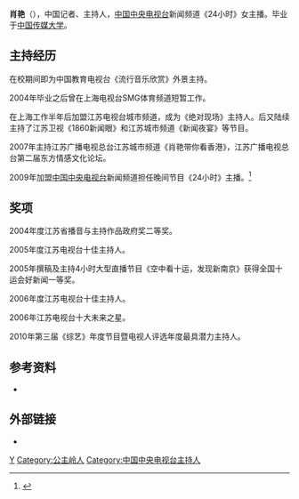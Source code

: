 {{blpsources|time=2015-12-10T13:32:30+00:00}}
{{Infobox person
| 图像       = <!-- Use only free-licenced images which meet WP:NFCC -->Replace this image male.svg
| 图像大小   = 
| 图像说明   = 
| 姓名       = 肖艳
| 本名       = 
| 出生日期   = {{Birth year and age|1980}}
| 出生地     = {{CHN}}[[吉林省|吉林省]][[公主岭市|公主岭市]]
| 死亡日期   = <!-- {{Death date and age|YYYY|MM|DD|YYYY|MM|DD}}（死亡在前，出生在后） -->
| 死亡地     = 
| 居住地     = [[北京市|北京市]]
| 国籍       = {{PRC}}
| 别名       = 
| 种族       = [[汉族|汉族]]
| 教育程度   = 
| 职业       = [[主持人|主持人]]
| 活跃时期   = 2004年至今
| 机构       = [[中国中央电视台|中国中央电视台]]
| 电视节目   = 《24小时》
| 配偶       = 
| 伴侣       = 
| 子女       = 
| 父母       = 
| 亲属       = 
| 奖项       = 江苏广电总台“十佳主持人”<br />第三届《综艺》年度节目暨电视人评选年度最具潜力主持人
| 經歷       =
| 网站       = <!-- {{URL|www.example.com}} -->
}}
'''肖艳'''（{{bd|1980年|}}），中国记者、主持人，[[中国中央电视台|中国中央电视台]]新闻频道《24小时》女主播。毕业于[[中国传媒大学|中国传媒大学]]。

==主持经历==
在校期间即为中国教育电视台《流行音乐欣赏》外景主持。

2004年毕业之后曾在上海电视台SMG体育频道短暂工作。

在上海工作半年后加盟江苏电视台城市频道，成为《绝对现场》主持人。后又陆续主持了江苏卫视《1860新闻眼》和江苏城市频道《新闻夜宴》等节目。

2007年主持江苏广播电视总台江苏城市频道《肖艳带你看香港》，江苏广播电视总台第二届东方情感文化论坛。

2009年加盟[[中国中央电视台|中国中央电视台]]新闻频道担任晚间节目《24小时》主播。<ref>{{cite web |title=《综艺》年度最具潜力主持人 肖艳王冠柳岩分获奖_网易新闻 |url=http://news.163.com/10/0420/17/64NTKNAE000146BD.html |website=news.163.com |accessdate=2019-02-27 |archive-url=https://web.archive.org/web/20190228003953/http://news.163.com/10/0420/17/64NTKNAE000146BD.html |archive-date=2019-02-28 |dead-url=yes }}</ref>

==奖项==
2004年度江苏省播音与主持作品政府奖二等奖。

2005年度江苏电视台十佳主持人。

2005年撰稿及主持4小时大型直播节目《空中看十运，发现新南京》获得全国十运会好新闻一等奖。

2006年度江苏电视台十佳主持人。

2006年江苏电视台十大未来之星。

2010年第三届《综艺》年度节目暨电视人评选年度最具潜力主持人。

==参考资料==
{{reflist}}
*{{Cite web |url= http://cctvenchiridion.cctv.com/20090902/104128.shtml |title= 央视新闻频道美女主播肖艳 |author= 雍莉 |date= 2009年9月2日 |publisher= 中国网络电视台 |language=  |accessdate=  |quote=  |archive-date= 2020年2月20日 |archive-url= https://web.archive.org/web/20200220110331/http://cctvenchiridion.cctv.com/20090902/104128.shtml |dead-url= no }}

==外部链接==
*{{Sinaweibo|u/5142591945}}

{{DEFAULTSORT:Xiao yan}}
[[Category:肖姓|Y]]
[[Category:公主岭人|Category:公主岭人]]
[[Category:中国中央电视台主持人|Category:中国中央电视台主持人]]